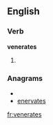 
==English==

===Verb===
'''venerates'''

# {{third-person singular of|[[venerate]]}}

===Anagrams===
* {{alphagram|aeeenrstv}}
* [[enervates#English|enervates]]

[[fr:venerates]]